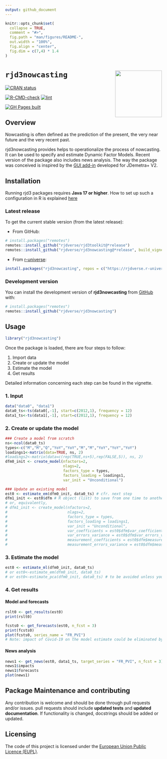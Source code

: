 ```yaml
---
output: github_document
---
```


<!-- README.md is generated from README.Rmd. Please edit that file -->

```r
knitr::opts_chunk$set(
  collapse = TRUE,
  comment = "#>",
  fig.path = "man/figures/README-",
  out.width = "100%",
  fig.align = "center",
  fig.dim = c(7,4) * 1.4
)
```

# `rjd3nowcasting` <a href="https://rjdverse.github.io/rjd3nowcasting/"><img src="man/figures/logo.png" align="right" height="150" style="float:right; height:150px;"/></a>

<!-- badges: start -->
[![CRAN status](https://www.r-pkg.org/badges/version/rjd3nowcasting)](https://CRAN.R-project.org/package=rjd3nowcasting)

[![R-CMD-check](https://github.com/rjdverse/rjd3nowcasting/actions/workflows/R-CMD-check.yaml/badge.svg)](https://github.com/rjdverse/rjd3nowcasting/actions/workflows/R-CMD-check.yaml)
[![lint](https://github.com/rjdverse/rjd3nowcasting/actions/workflows/lint.yaml/badge.svg)](https://github.com/rjdverse/rjd3nowcasting/actions/workflows/lint.yaml)

[![GH Pages built](https://github.com/rjdverse/rjd3nowcasting/actions/workflows/pkgdown.yaml/badge.svg)](https://github.com/rjdverse/rjd3nowcasting/actions/workflows/pkgdown.yaml)
<!-- badges: end -->


## Overview

Nowcasting is often defined as the prediction of the present, the very near future and the very recent past. 

rjd3nowcasting provides helps to operationalize the process of nowcasting. It can be used to specify and estimate Dynamic Factor Models. 
Recent version of the package also includes news analysis. The way the package was conceived is inspired by the [GUI add-in](https://github.com/nbbrd/jdemetra-nowcasting) developed for JDemetra+ V2.

## Installation

Running rjd3 packages requires **Java 17 or higher**. How to set up such a configuration in R is explained [here](https://jdemetra-new-documentation.netlify.app/#Rconfig)


### Latest release

To get the current stable version (from the latest release):

- From GitHub:

```r
# install.packages("remotes")
remotes::install_github("rjdverse/rjd3toolkit@*release")
remotes::install_github("rjdverse/rjd3nowcasting@*release", build_vignettes = TRUE)
```

- From [r-universe](https://rjdverse.r-universe.dev/rjd3nowcasting):

```r
install.packages("rjd3nowcasting", repos = c("https://rjdverse.r-universe.dev", "https://cloud.r-project.org"))
```


### Development version

You can install the development version of **rjd3nowcasting** from [GitHub](https://github.com/) with:

```r
# install.packages("remotes")
remotes::install_github("rjdverse/rjd3nowcasting")
```


## Usage

```r
library("rjd3nowcasting")
```

Once the package is loaded, there are four steps to follow:

1. Import data 
2. Create or update the model 
3. Estimate the model 
4. Get results

Detailed information concerning each step can be found in the vignette.
   
### 1. Input

```r
data("data0", "data1")
data0_ts<-ts(data0[,-1], start=c(2012,1), frequency = 12)
data1_ts<-ts(data1[,-1], start=c(2012,1), frequency = 12)
```

### 2. Create or update the model

```r
### Create a model from scratch
ns<-ncol(data0_ts)
types<-c("M","M","Q","YoY","YoY","M","M","YoY","YoY","YoY")
loadings1<-matrix(data=TRUE, ns, 2)
#loadings2<-matrix(data=c(rep(TRUE,ns+5),rep(FALSE,5)), ns, 2)
dfm0_init <- create_model(nfactors=2,
                          nlags=2,
                          factors_type = types,
                          factors_loading = loadings1,
                          var_init = "Unconditional")

### Update an existing model
est0 <- estimate_em(dfm0_init, data0_ts) # cfr. next step
dfm1_init <- est0$dfm # R object (list) to save from one time to another 
# or, equivalently,
# dfm1_init <- create_model(nfactors=2,
#                           nlags=2,
#                           factors_type = types,
#                           factors_loading = loadings1,
#                           var_init = "Unconditional",
#                           var_coefficients = est0$dfm$var_coefficients,
#                           var_errors_variance = est0$dfm$var_errors_variance,
#                           measurement_coefficients = est0$dfm$measurement_coefficients,
#                           measurement_errors_variance = est0$dfm$measurement_errors_variance)
```

### 3. Estimate the model

```r
est0 <- estimate_ml(dfm0_init, data0_ts)
# or est0<-estimate_em(dfm0_init, data0_ts)
# or est0<-estimate_pca(dfm0_init, data0_ts) # to be avoided unless you only have monthly data 
```

### 4. Get results

#### Model and forecasts

```r
rslt0 <- get_results(est0)
print(rslt0)

fcsts0 <- get_forecasts(est0, n_fcst = 3)
print(fcsts0)
plot(fcsts0, series_name = "FR_PVI")
# Note: impact of Covid-19 on the model estimate could be eliminated by treating affected indicators as missing data during this period. This has not been done in this example. 
```

#### News analysis

```r
news1 <- get_news(est0, data1_ts, target_series = "FR_PVI", n_fcst = 3)
news1$impacts
news1$forecasts
plot(news1)
```


## Package Maintenance and contributing

Any contribution is welcome and should be done through pull requests and/or issues.
pull requests should include **updated tests** and **updated documentation**. If functionality is changed, docstrings should be added or updated.


## Licensing

The code of this project is licensed under the [European Union Public Licence (EUPL)](https://joinup.ec.europa.eu/collection/eupl/eupl-text-eupl-12).
